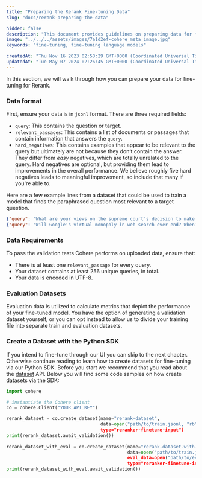 ```yaml
---
title: "Preparing the Rerank Fine-tuning Data"
slug: "docs/rerank-preparing-the-data"

hidden: false
description: "This document provides guidelines on preparing data for fine-tuning for Rerank, including the required `jsonl` format with fields for query, relevant passages, and hard negatives. It also outlines data requirements, evaluation datasets, and creating datasets using the Python SDK."
image: "../../../assets/images/7a1d2ef-cohere_meta_image.jpg"  
keywords: "fine-tuning, fine-tuning language models"

createdAt: "Thu Nov 16 2023 02:58:29 GMT+0000 (Coordinated Universal Time)"
updatedAt: "Tue May 07 2024 02:26:45 GMT+0000 (Coordinated Universal Time)"
---
```

In this section, we will walk through how you can prepare your data for fine-tuning for Rerank.

### Data format

First, ensure your data is in `jsonl` format. There are three required fields: 

- `query`: This contains the question or target.
- `relevant_passages`: This contains a list of documents or passages that contain information that answers the `query`.
- `hard_negatives`: This contains examples that appear to be relevant to the query but ultimately are not because they don’t contain the answer. They differ from _easy_ negatives, which are totally unrelated to the query. Hard negatives are optional, but providing them lead to improvements in the overall performance. We believe roughly five hard negatives leads to meaningful improvement, so include that many if you're able to.

Here are a few example lines from a dataset that could be used to train a model that finds the paraphrased question most relevant to a target question.

```json JSON
{"query": "What are your views on the supreme court's decision to make playing national anthem mandatory in cinema halls?", "relevant_passages": ["What are your views on Supreme Court decision of must National Anthem before movies?"], "hard_negatives": ["Is the decision of SC justified by not allowing national anthem inside courts but making it compulsory at cinema halls?", "Why has the supreme court of India ordered that cinemas play the national anthem before the screening of all movies? Is it justified?", "Is it a good decision by SC to play National Anthem in the theater before screening movie?", "Why is the national anthem being played in theaters?", "What does Balaji Vishwanathan think about the compulsory national anthem rule?"]}
{"query": "Will Google's virtual monopoly in web search ever end? When?", "relevant_passages": ["Is Google's search monopoly capable of being disrupted?"], "hard_negatives": ["Who is capable of ending Google's monopoly in search?", "What is the future of Google?", "When will the Facebook era end?", "When will Facebook stop being the most popular?", "What happened to Google Search?"]}
```

### Data Requirements

To pass the validation tests Cohere performs on uploaded data, ensure that: 

- There is at least one `relevant_passage` for every query.
- Your dataset contains at least 256 unique queries, in total.
- Your data is encoded in UTF-8.

### Evaluation Datasets

Evaluation data is utilized to calculate metrics that depict the performance of your fine-tuned model. You have the option of generating a validation dataset yourself, or you can opt instead to allow us to divide your training file into separate train and evaluation datasets.

### Create a Dataset with the Python SDK

If you intend to fine-tune through our UI you can skip to the next chapter. Otherwise continue reading to learn how to create datasets for fine-tuning via our Python SDK. Before you start we recommend that you read about the [dataset](/docs/datasets) API. Below you will find some code samples on how create datasets via the SDK:

```python PYTHON
import cohere

# instantiate the Cohere client
co = cohere.Client("YOUR_API_KEY")  

rerank_dataset = co.create_dataset(name="rerank-dataset",
                                   data=open("path/to/train.jsonl, "rb"),
                                   type="reranker-finetune-input")
print(rerank_dataset.await_validation())
                                   
rerank_dataset_with_eval = co.create_dataset(name="rerank-dataset-with-eval",
                                             data=open("path/to/train.jsonl, "rb"),
                                             eval_data=open("path/to/eval.jsonl, "rb"),
                                             type="reranker-finetune-input")
print(rerank_dataset_with_eval.await_validation())
```
